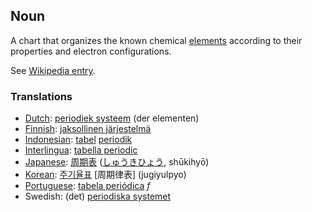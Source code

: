 == Noun ==

A chart that organizes the known chemical [[element]]s according to their properties and electron configurations.

See [[Wikipedia:Periodic table|Wikipedia entry]].

=== Translations ===
*[[Dutch]]: [[periodiek systeem]] (der elementen)
*[[Finnish]]: [[jaksollinen järjestelmä]]
*[[Indonesian]]: [[tabel]] [[periodik]]
*[[Interlingua]]: [[tabella periodic]]
*[[Japanese]]: [[周期表]] ([[しゅうきひょう]], shūkihyō)
*[[Korean]]: [[주기율표]] [周期律表] (jugiyulpyo)
*[[Portuguese]]: [[tabela periódica]] ''f''
*Swedish: (det) [[periodiska systemet]]
